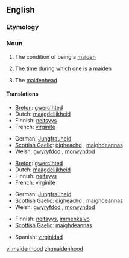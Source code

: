 ==English==

===Etymology===
{{suffix|maiden|hood}}

===Noun===
{{en-noun|s|-}}

# {{uncountable}} The condition of being a [[maiden]]
# {{uncountable}} The time during which one is a maiden
# {{countable}} The [[maidenhead]]

====Translations====
{{trans-top|condition of being maiden}}
* [[Breton]]: [[gwerc'hted]]
* Dutch: [[maagdelijkheid]]
* Finnish: [[neitsyys]]
* French: [[virginité]]
{{trans-mid}}
* German: [[Jungfrauheid]]
* [[Scottish Gaelic]]: [[òigheachd]] {{f}}, [[maighdeannas]] {{m}}
* Welsh: [[gwyryfdod]] {{m}}, [[morwyndod]] {{m}}
{{trans-bottom}}

{{trans-top|time during which one is maiden}}
* [[Breton]]: [[gwerc'hted]]
* Dutch: [[maagdelijkheid]]
* Finnish: [[neitsyys]]
* French: [[virginité]]
{{trans-mid}}
* German: [[Jungfrauheid]]
* [[Scottish Gaelic]]: [[òigheachd]] {{f}}, [[maighdeannas]] {{m}}
* Welsh: [[gwyryfdod]] {{m}}, [[morwyndod]] {{m}}
{{trans-bottom}}

{{trans-top|maidenhead}}
* Finnish: [[neitsyys]], [[immenkalvo]]
* [[Scottish Gaelic]]: [[maighdeannas]] {{m}}
{{trans-mid}}
* Spanish: [[virginidad]]
{{trans-bottom}}

[[vi:maidenhood]]
[[zh:maidenhood]]